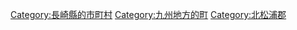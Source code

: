 {{Commonscat|Ojika, Nagasaki}}
{{Catmore}}

{{DEFAULTSORT:Ojika}}
[[Category:長崎縣的市町村|Category:長崎縣的市町村]]
[[Category:九州地方的町|Category:九州地方的町]]
[[Category:北松浦郡|Category:北松浦郡]]